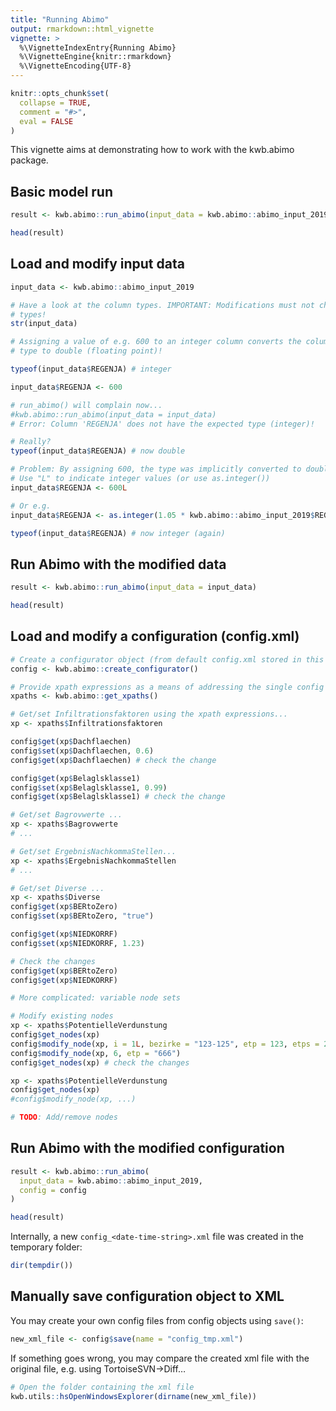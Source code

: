 ```yaml
---
title: "Running Abimo"
output: rmarkdown::html_vignette
vignette: >
  %\VignetteIndexEntry{Running Abimo}
  %\VignetteEngine{knitr::rmarkdown}
  %\VignetteEncoding{UTF-8}
---
```


```r
knitr::opts_chunk$set(
  collapse = TRUE,
  comment = "#>",
  eval = FALSE
)
```

This vignette aims at demonstrating how to work with the kwb.abimo package.

## Basic model run

```r
result <- kwb.abimo::run_abimo(input_data = kwb.abimo::abimo_input_2019)

head(result)
```

## Load and modify input data

```r
input_data <- kwb.abimo::abimo_input_2019

# Have a look at the column types. IMPORTANT: Modifications must not change the
# types!
str(input_data)

# Assigning a value of e.g. 600 to an integer column converts the column
# type to double (floating point)!

typeof(input_data$REGENJA) # integer

input_data$REGENJA <- 600

# run_abimo() will complain now...
#kwb.abimo::run_abimo(input_data = input_data)
# Error: Column 'REGENJA' does not have the expected type (integer)!

# Really?
typeof(input_data$REGENJA) # now double

# Problem: By assigning 600, the type was implicitly converted to double.
# Use "L" to indicate integer values (or use as.integer())
input_data$REGENJA <- 600L

# Or e.g.
input_data$REGENJA <- as.integer(1.05 * kwb.abimo::abimo_input_2019$REGENJA)

typeof(input_data$REGENJA) # now integer (again)
```

## Run Abimo with the modified data

```r
result <- kwb.abimo::run_abimo(input_data = input_data)

head(result)
```

## Load and modify a configuration (config.xml)

```r
# Create a configurator object (from default config.xml stored in this package)
config <- kwb.abimo::create_configurator()

# Provide xpath expressions as a means of addressing the single config elements
xpaths <- kwb.abimo::get_xpaths()

# Get/set Infiltrationsfaktoren using the xpath expressions...
xp <- xpaths$Infiltrationsfaktoren

config$get(xp$Dachflaechen)
config$set(xp$Dachflaechen, 0.6)
config$get(xp$Dachflaechen) # check the change

config$get(xp$Belaglsklasse1)
config$set(xp$Belaglsklasse1, 0.99)
config$get(xp$Belaglsklasse1) # check the change

# Get/set Bagrovwerte ...
xp <- xpaths$Bagrovwerte
# ...

# Get/set ErgebnisNachkommaStellen...
xp <- xpaths$ErgebnisNachkommaStellen
# ...

# Get/set Diverse ...
xp <- xpaths$Diverse
config$get(xp$BERtoZero)
config$set(xp$BERtoZero, "true")

config$get(xp$NIEDKORRF)
config$set(xp$NIEDKORRF, 1.23)

# Check the changes
config$get(xp$BERtoZero)
config$get(xp$NIEDKORRF)

# More complicated: variable node sets

# Modify existing nodes
xp <- xpaths$PotentielleVerdunstung
config$get_nodes(xp)
config$modify_node(xp, i = 1L, bezirke = "123-125", etp = 123, etps = 234)
config$modify_node(xp, 6, etp = "666")
config$get_nodes(xp) # check the changes

xp <- xpaths$PotentielleVerdunstung
config$get_nodes(xp)
#config$modify_node(xp, ...)

# TODO: Add/remove nodes
```

## Run Abimo with the modified configuration

```r
result <- kwb.abimo::run_abimo(
  input_data = kwb.abimo::abimo_input_2019,
  config = config
)

head(result)
```

Internally, a new `config_<date-time-string>.xml` file was created in the
temporary folder:

```r
dir(tempdir())
```

## Manually save configuration object to XML

You may create your own config files from config objects using `save()`:

```r
new_xml_file <- config$save(name = "config_tmp.xml")
```

If something goes wrong, you may compare the created xml file with the
original file, e.g. using TortoiseSVN->Diff...

```r
# Open the folder containing the xml file
kwb.utils::hsOpenWindowsExplorer(dirname(new_xml_file))
```
